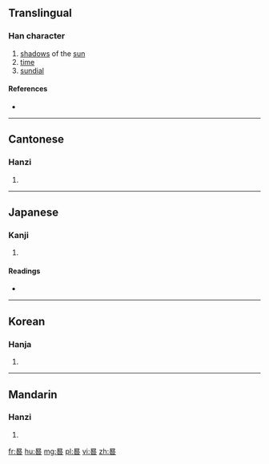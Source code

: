 ==Translingual==

===Han character===
{{Han char|rn=72|rad=日|as=08|sn=12|four=6060<sub>4</sub>|canj=日竹人口 (AHOR), 日竹卜口 (AHYR)|ids=⿱[[日]][[咎]]}}

# [[shadow]]s of the [[sun]]
# [[time]]
# [[sundial]]

====References====
* {{Han ref|kx=0497.100|dkj=14005|dj=0863.180|hdz=21519.150|uh=6677|ud=26231|bh=B4BE|bd=46270}}

----

==Cantonese==

===Hanzi===
{{yue-hanzi|jyut=gwai2|y=gwai2}}

# {{defn|lang=yue|sort=日08}}

----

==Japanese==

===Kanji===
{{ja-kanji|grade=|rs=日08}}

# {{defn|lang=ja|sort=日08}}

====Readings====
* {{ja-readings|on=[[き]] (ki)|kun=[[かげ]] (kage)}}

----

==Korean==

===Hanja===
{{ko-hanja|hangeul=귀|eumhun=|rv=gwi|mr=kwi|y=kwi}}

# {{defn|lang=ko|sort=日08}}

----

==Mandarin==

===Hanzi===
{{cmn-hanzi|pin=[[guǐ]] ([[gui3]])|wg=kuei<sup>3</sup>}}

# {{defn|lang=cmn|sort=日08}}

[[fr:晷]]
[[hu:晷]]
[[mg:晷]]
[[pl:晷]]
[[vi:晷]]
[[zh:晷]]